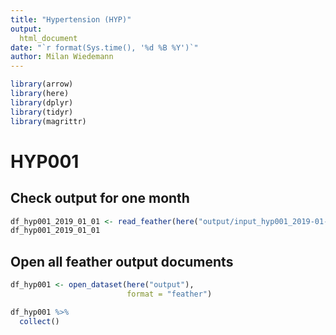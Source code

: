 ```yaml
---
title: "Hypertension (HYP)"
output:
  html_document
date: "`r format(Sys.time(), '%d %B %Y')`"
author: Milan Wiedemann
---
```


```r
library(arrow)
library(here)
library(dplyr)
library(tidyr)
library(magrittr)
```

# HYP001

## Check output for one month

```r
df_hyp001_2019_01_01 <- read_feather(here("output/input_hyp001_2019-01-01.feather"))
df_hyp001_2019_01_01
```

## Open all feather output documents

```r
df_hyp001 <- open_dataset(here("output"),
                          format = "feather")

df_hyp001 %>%
  collect()
```